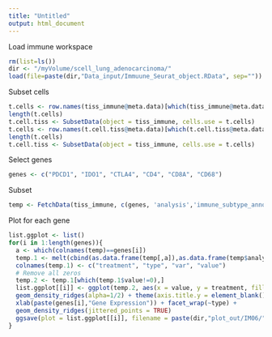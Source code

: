 ```yaml
---
title: "Untitled"
output: html_document
---
```


Load immune workspace
```r
rm(list=ls())
dir <- "/myVolume/scell_lung_adenocarcinoma/"
load(file=paste(dir,"Data_input/Immuune_Seurat_object.RData", sep=""))
```

Subset cells
```r
t.cells <- row.names(tiss_immune@meta.data)[which(tiss_immune@meta.data$immune_subtype_annotation == "T-cells")]
length(t.cells)
t.cell.tiss <- SubsetData(object = tiss_immune, cells.use = t.cells)
t.cells <- row.names(t.cell.tiss@meta.data)[which(t.cell.tiss@meta.data$biopsy_site == "Lung")]
length(t.cells)
t.cell.tiss <- SubsetData(object = tiss_immune, cells.use = t.cells)
```

Select genes 
```r
genes <- c("PDCD1", "IDO1", "CTLA4", "CD4", "CD8A", "CD68")
```


Subset 
```r
temp <- FetchData(tiss_immune, c(genes, 'analysis','immune_subtype_annotation', 'biopsy_site'))
```

Plot for each gene
```r
list.ggplot <- list()
for(i in 1:length(genes)){
  a <- which(colnames(temp)==genes[i])
  temp.1 <- melt(cbind(as.data.frame(temp[,a]),as.data.frame(temp$analysis),as.data.frame(temp$immune_subtype_annotation) ))
  colnames(temp.1) <- c("treatment", "type", "var", "value")
  # Remove all zeros 
  temp.2 <- temp.1[which(temp.1$value!=0),]
  list.ggplot[[i]] <- ggplot(temp.2, aes(x = value, y = treatment, fill = type)) + 
  geom_density_ridges(alpha=1/2) + theme(axis.title.y = element_blank()) + 
  xlab(paste(genes[i],"Gene Expression")) + facet_wrap(~type) + 
  geom_density_ridges(jittered_points = TRUE)
  ggsave(plot = list.ggplot[[i]], filename = paste(dir,"plot_out/IM06/",genes[i],".pdf", sep=""), width = 10, height = 7)
}

```
```r

```